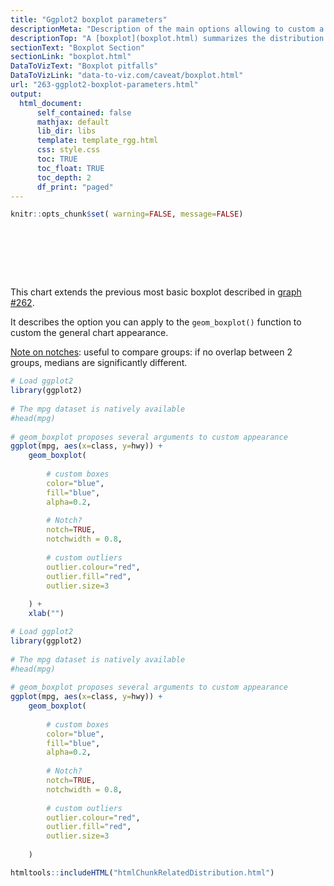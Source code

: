 ```yaml
---
title: "Ggplot2 boxplot parameters"
descriptionMeta: "Description of the main options allowing to custom a ggplot2 boxplot."
descriptionTop: "A [boxplot](boxplot.html) summarizes the distribution of a continuous variable. The [ggplot2](ggplot2.html) library allows to build it thanks to the `geom_boxplot` function. This function offers several options to custom its appearance and this post is dedicated to them."
sectionText: "Boxplot Section"
sectionLink: "boxplot.html"
DataToVizText: "Boxplot pitfalls"
DataToVizLink: "data-to-viz.com/caveat/boxplot.html"
url: "263-ggplot2-boxplot-parameters.html"
output:
  html_document:
      self_contained: false    
      mathjax: default
      lib_dir: libs
      template: template_rgg.html
      css: style.css
      toc: TRUE
      toc_float: TRUE
      toc_depth: 2
      df_print: "paged"
---
```



```r
knitr::opts_chunk$set( warning=FALSE, message=FALSE)
```

<div class="container" style="padding-top: 80px">




<div class = "row">

<div class = "col-md-6  col-sm-12 align-self-center">

This chart extends the previous most basic boxplot described in [graph #262](262-basic-boxplot-with-ggplot2.html).  
 
It describes the option you can apply to the `geom_boxplot()` function to custom the general chart appearance.

<u>Note on notches</u>: useful to compare groups: if no overlap between 2 groups, medians are significantly different.

</div>


<div class = "col-md-6  col-sm-12">

```r
# Load ggplot2
library(ggplot2)
 
# The mpg dataset is natively available
#head(mpg)
 
# geom_boxplot proposes several arguments to custom appearance
ggplot(mpg, aes(x=class, y=hwy)) + 
    geom_boxplot(
        
        # custom boxes
        color="blue",
        fill="blue",
        alpha=0.2,
        
        # Notch?
        notch=TRUE,
        notchwidth = 0.8,
        
        # custom outliers
        outlier.colour="red",
        outlier.fill="red",
        outlier.size=3
    
    ) +
    xlab("")
```
</div>
</div>


```r
# Load ggplot2
library(ggplot2)
 
# The mpg dataset is natively available
#head(mpg)
 
# geom_boxplot proposes several arguments to custom appearance
ggplot(mpg, aes(x=class, y=hwy)) + 
    geom_boxplot(
        
        # custom boxes
        color="blue",
        fill="blue",
        alpha=0.2,
        
        # Notch?
        notch=TRUE,
        notchwidth = 0.8,
        
        # custom outliers
        outlier.colour="red",
        outlier.fill="red",
        outlier.size=3
    
    )
```


<!-- Close container -->
</div>




```r
htmltools::includeHTML("htmlChunkRelatedDistribution.html")
```
